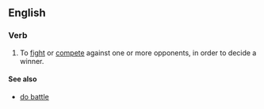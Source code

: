 ==English==

===Verb===
{{en-verb|battles it out|battling it out|battled it out|battled it out}}

# {{intransitive}} To [[fight]] or [[compete]] against one or more opponents, in order to decide a winner.

====See also====
*[[do battle]]
